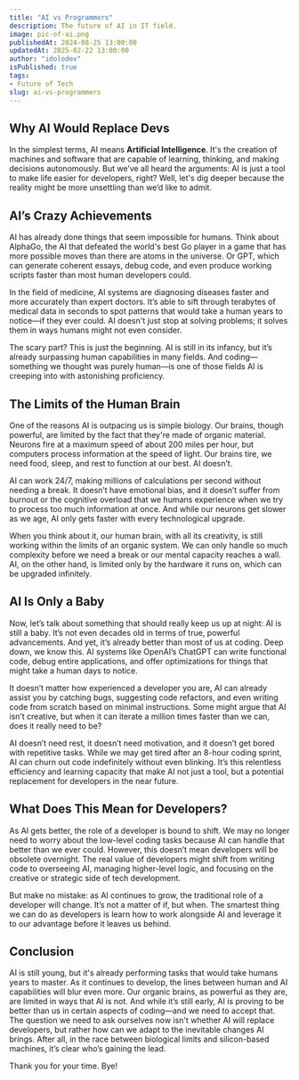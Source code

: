 ```yaml
---
title: "AI vs Programmers"
description: The future of AI in IT field.
image: pic-of-ai.png
publishedAt: 2024-08-25 13:00:00
updatedAt: 2025-02-22 13:00:00
author: "idolodev"
isPublished: true
tags:
- Future of Tech
slug: ai-vs-programmers 
---
```


## Why AI Would Replace Devs
In the simplest terms, AI means **Artificial Intelligence**. It's the creation of
machines and software that are capable of learning,
thinking, and making decisions autonomously. But we’ve all
heard the arguments: AI is just a tool to make life easier
for developers, right? Well, let's dig deeper because the
reality might be more unsettling than we’d like to admit.


## AI’s Crazy Achievements

AI has already done things that seem impossible for humans.
Think about AlphaGo, the AI that defeated the world's best
Go player in a game that has more possible moves than there
are atoms in the universe. Or GPT, which can generate
coherent essays, debug code, and even produce working
scripts faster than most human developers could.

In the field of medicine, AI systems are diagnosing diseases
faster and more accurately than expert doctors. It’s able to
sift through terabytes of medical data in seconds to spot
patterns that would take a human years to notice—if they
ever could. AI doesn't just stop at solving problems; it
solves them in ways humans might not even consider.

The scary part? This is just the beginning. AI is still in
its infancy, but it’s already surpassing human capabilities
in many fields. And coding—something we thought was purely
human—is one of those fields AI is creeping into with
astonishing proficiency.

## The Limits of the Human Brain

One of the reasons AI is outpacing us is simple biology. Our
brains, though powerful, are limited by the fact that
they're made of organic material. Neurons fire at a maximum
speed of about 200 miles per hour, but computers process
information at the speed of light. Our brains tire, we need
food, sleep, and rest to function at our best. AI doesn’t.

AI can work 24/7, making millions of calculations per second
without needing a break. It doesn’t have emotional bias, and
it doesn’t suffer from burnout or the cognitive overload
that we humans experience when we try to process too much
information at once. And while our neurons get slower as we
age, AI only gets faster with every technological upgrade.

When you think about it, our human brain, with all its
creativity, is still working within the limits of an organic
system. We can only handle so much complexity before we need
a break or our mental capacity reaches a wall. AI, on the
other hand, is limited only by the hardware it runs on,
which can be upgraded infinitely.

## AI Is Only a Baby

Now, let’s talk about something that should really keep us
up at night: AI is still a baby. It’s not even decades old
in terms of true, powerful advancements. And yet, it’s
already better than most of us at coding. Deep down, we know
this. AI systems like OpenAI’s ChatGPT can write functional
code, debug entire applications, and offer optimizations for
things that might take a human days to notice.

It doesn’t matter how experienced a developer you are, AI
can already assist you by catching bugs, suggesting code
refactors, and even writing code from scratch based on
minimal instructions. Some might argue that AI isn’t
creative, but when it can iterate a million times faster
than we can, does it really need to be?

AI doesn’t need rest, it doesn’t need motivation, and it
doesn’t get bored with repetitive tasks. While we may get
tired after an 8-hour coding sprint, AI can churn out code
indefinitely without even blinking. It’s this relentless
efficiency and learning capacity that make AI not just a
tool, but a potential replacement for developers in the near
future.

## What Does This Mean for Developers?

As AI gets better, the role of a developer is bound to
shift. We may no longer need to worry about the low-level
coding tasks because AI can handle that better than we ever
could. However, this doesn’t mean developers will be
obsolete overnight. The real value of developers might shift
from writing code to overseeing AI, managing higher-level
logic, and focusing on the creative or strategic side of
tech development.

But make no mistake: as AI continues to grow, the
traditional role of a developer will change. It’s not a
matter of if, but when. The smartest thing we can do as
developers is learn how to work alongside AI and leverage it
to our advantage before it leaves us behind.

## Conclusion
AI is still young, but it's already performing tasks that
would take humans years to master. As it continues to
develop, the lines between human and AI capabilities will
blur even more. Our organic brains, as powerful as they are,
are limited in ways that AI is not. And while it’s still
early, AI is proving to be better than us in certain aspects
of coding—and we need to accept that.
The question we need to ask ourselves now isn't whether AI
will replace developers, but rather how can we adapt to the
inevitable changes AI brings. After all, in the race between
biological limits and silicon-based machines, it’s clear
who’s gaining the lead.

Thank you for your time. Bye!